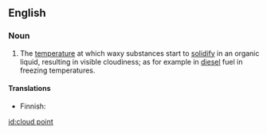 {{wikipedia}}
==English==

===Noun===
{{en-noun|sg=[[cloud]] [[point]]}}

# {{context|organic chemistry}} The [[temperature]] at which  waxy substances start to [[solidify]] in an organic liquid, resulting in visible cloudiness; as for example in [[diesel]] fuel in freezing temperatures.

====Translations====
{{top}}
* Finnish: {{t-|fi|samepiste}}
{{bottom}}

[[id:cloud point]]